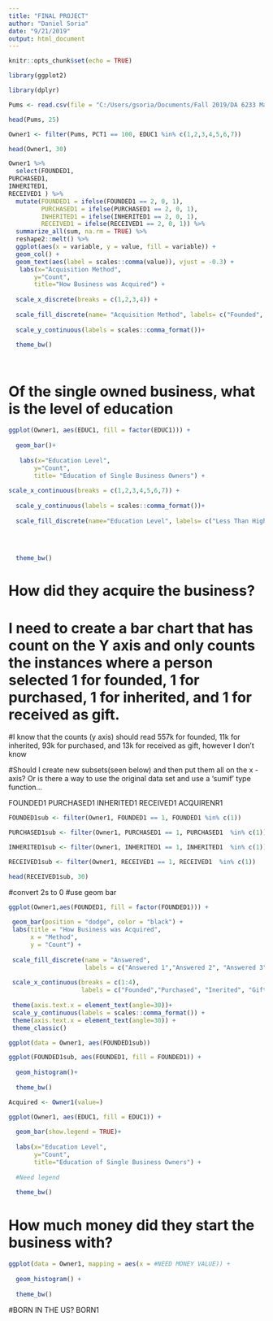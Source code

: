---
title: "FINAL PROJECT"
author: "Daniel Soria"
date: "9/21/2019"
output: html_document
---

```{r setup, include=FALSE}
knitr::opts_chunk$set(echo = TRUE)
```

```{r}
library(ggplot2)
```

```{r}
library(dplyr)
```

```{r}
Pums <- read.csv(file = "C:/Users/gsoria/Documents/Fall 2019/DA 6233 Malshe/Final Project/pums.csv", header = TRUE)
```

```{r}
head(Pums, 25)
```

```{r}
Owner1 <- filter(Pums, PCT1 == 100, EDUC1 %in% c(1,2,3,4,5,6,7))

head(Owner1, 30)
```


```{r}
Owner1 %>% 
  select(FOUNDED1, 
PURCHASED1, 
INHERITED1, 
RECEIVED1 ) %>% 
  mutate(FOUNDED1 = ifelse(FOUNDED1 == 2, 0, 1),
         PURCHASED1 = ifelse(PURCHASED1 == 2, 0, 1),
         INHERITED1 = ifelse(INHERITED1 == 2, 0, 1),
         RECEIVED1 = ifelse(RECEIVED1 == 2, 0, 1)) %>% 
  summarize_all(sum, na.rm = TRUE) %>%
  reshape2::melt() %>% 
  ggplot(aes(x = variable, y = value, fill = variable)) +
  geom_col() +
  geom_text(aes(label = scales::comma(value)), vjust = -0.3) +
   labs(x="Acquisition Method",
       y="Count",
       title="How Business was Acquired") +
  
  scale_x_discrete(breaks = c(1,2,3,4)) +
  
  scale_fill_discrete(name= "Acquisition Method", labels= c("Founded", "Purchased" , "Inherited", "Received")) +
  
  scale_y_continuous(labels = scales::comma_format())+

  theme_bw()




```




# Of the single owned business, what is the level of education
```{r}
ggplot(Owner1, aes(EDUC1, fill = factor(EDUC1))) + 
  
  geom_bar()+
  
   labs(x="Education Level",
       y="Count",
       title= "Education of Single Business Owners") +
  
scale_x_continuous(breaks = c(1,2,3,4,5,6,7)) +
  
  scale_y_continuous(labels = scales::comma_format())+
  
  scale_fill_discrete(name="Education Level", labels= c("Less Than High School", "High School" , "Technical School", "Some College", "Associate's", "Bachelor's", "Master's +")) +
  

  
 
  theme_bw()

```



# How did they acquire the business?
# I need to create a bar chart that has count on the Y axis and only counts the instances where a person selected 1 for founded, 1 for purchased, 1 for inherited, and 1 for received as gift.

#I know that the counts (y axis) should read 557k for founded, 11k for inherited, 93k for purchased, and 13k for received as gift, however I don't know 

#Should I create new subsets(seen below) and then put them all on the x - axis? Or is there a way to use the original data set and use a 'sumif' type function...

FOUNDED1 
PURCHASED1 
INHERITED1 
RECEIVED1 
ACQUIRENR1 
```{r}
FOUNDED1sub <- filter(Owner1, FOUNDED1 == 1, FOUNDED1 %in% c(1))

PURCHASED1sub <- filter(Owner1, PURCHASED1 == 1, PURCHASED1  %in% c(1))

INHERITED1sub <- filter(Owner1, INHERITED1 == 1, INHERITED1  %in% c(1))

RECEIVED1sub <- filter(Owner1, RECEIVED1 == 1, RECEIVED1  %in% c(1))

head(RECEIVED1sub, 30)
```

#convert 2s to 0
#use geom bar



```{r}
ggplot(Owner1,aes(FOUNDED1, fill = factor(FOUNDED1))) +
  
 geom_bar(position = "dodge", color = "black") +
 labs(title = "How Business was Acquired",
      x = "Method",
      y = "Count") +
    
 scale_fill_discrete(name = "Answered",
                     labels = c("Answered 1","Answered 2", "Answered 3", "Answered 4")) +
  
 scale_x_continuous(breaks = c(1:4),
                    labels = c("Founded","Purchased", "Inerited", "Gift")) +
  
 theme(axis.text.x = element_text(angle=30))+
 scale_y_continuous(labels = scales::comma_format()) +
 theme(axis.text.x = element_text(angle=30)) +
 theme_classic()
```


```{r}
ggplot(data = Owner1, aes(FOUNDED1sub))
```



```{r}
ggplot(FOUNDED1sub, aes(FOUNDED1, fill = FOUNDED1)) + 
  
  geom_histogram()+
 
  theme_bw()
```

```{r}
Acquired <- Owner1(value=)
```


```{r}
ggplot(Owner1, aes(EDUC1, fill = EDUC1)) + 
  
  geom_bar(show.legend = TRUE)+
  
  labs(x="Education Level",
       y="Count",
       title="Education of Single Business Owners") +
  
  #Need legend 
 
  theme_bw()
```


# How much money did they start the business with?
```{r}
ggplot(data = Owner1, mapping = aes(x = #NEED MONEY VALUE)) +
  
  geom_histogram() +
  
  theme_bw()
```

#BORN IN THE US? BORN1
